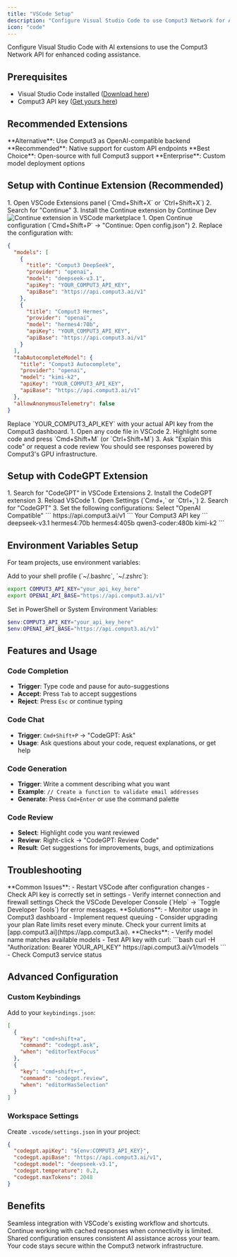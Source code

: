 ```yaml
---
title: "VSCode Setup"
description: "Configure Visual Studio Code to use Comput3 Network for AI assistance"
icon: "code"
---
```


Configure Visual Studio Code with AI extensions to use the Comput3 Network API for enhanced coding assistance.

## Prerequisites

- Visual Studio Code installed ([Download here](https://code.visualstudio.com))
- Comput3 API key ([Get yours here](https://app.comput3.ai))

## Recommended Extensions

<CardGroup cols={2}>
<Card title="GitHub Copilot" icon="github">
  **Alternative**: Use Comput3 as OpenAI-compatible backend
</Card>

<Card title="CodeGPT" icon="robot">
  **Recommended**: Native support for custom API endpoints
</Card>

<Card title="Continue" icon="arrow-right">
  **Best Choice**: Open-source with full Comput3 support
</Card>

<Card title="Tabnine" icon="tab">
  **Enterprise**: Custom model deployment options
</Card>
</CardGroup>

## Setup with Continue Extension (Recommended)

<Steps>
<Step title="Install Continue Extension">
  1. Open VSCode Extensions panel (`Cmd+Shift+X` or `Ctrl+Shift+X`)
  2. Search for "Continue" 
  3. Install the Continue extension by Continue Dev
  
  <Frame>
  <img src="/images/vscode-continue.png" alt="Continue extension in VSCode marketplace" />
  </Frame>
</Step>

<Step title="Configure Comput3 API">
  1. Open Continue configuration (`Cmd+Shift+P` → "Continue: Open config.json")
  2. Replace the configuration with:
  
  ```json config.json
  {
    "models": [
      {
        "title": "Comput3 DeepSeek",
        "provider": "openai",
        "model": "deepseek-v3.1",
        "apiKey": "YOUR_COMPUT3_API_KEY",
        "apiBase": "https://api.comput3.ai/v1"
      },
      {
        "title": "Comput3 Hermes",
        "provider": "openai",
        "model": "hermes4:70b",
        "apiKey": "YOUR_COMPUT3_API_KEY", 
        "apiBase": "https://api.comput3.ai/v1"
      }
    ],
    "tabAutocompleteModel": {
      "title": "Comput3 Autocomplete",
      "provider": "openai",
      "model": "kimi-k2",
      "apiKey": "YOUR_COMPUT3_API_KEY",
      "apiBase": "https://api.comput3.ai/v1"
    },
    "allowAnonymousTelemetry": false
  }
  ```
  
  <Warning>
  Replace `YOUR_COMPUT3_API_KEY` with your actual API key from the Comput3 dashboard.
  </Warning>
</Step>

<Step title="Test the Setup">
  1. Open any code file in VSCode
  2. Highlight some code and press `Cmd+Shift+M` (or `Ctrl+Shift+M`)
  3. Ask "Explain this code" or request a code review
  
  <Check>
  You should see responses powered by Comput3's GPU infrastructure.
  </Check>
</Step>
</Steps>

## Setup with CodeGPT Extension

<Steps>
<Step title="Install CodeGPT">
  1. Search for "CodeGPT" in VSCode Extensions
  2. Install the CodeGPT extension
  3. Reload VSCode
</Step>

<Step title="Configure API Settings">
  1. Open Settings (`Cmd+,` or `Ctrl+,`)
  2. Search for "CodeGPT"
  3. Set the following configurations:
  
  <ParamField path="API Provider" type="string" required>
  Select "OpenAI Compatible"
  </ParamField>
  
  <ParamField path="API Base URL" type="string" required>
  ```
  https://api.comput3.ai/v1
  ```
  </ParamField>
  
  <ParamField path="API Key" type="string" required>
  Your Comput3 API key
  </ParamField>
  
  <ParamField path="Model" type="string" default="deepseek-v3.1">
  ```
  deepseek-v3.1
  hermes4:70b
  hermes4:405b
  qwen3-coder:480b
  kimi-k2
  ```
  </ParamField>
</Step>
</Steps>

## Environment Variables Setup

For team projects, use environment variables:

<Tabs>
<Tab title="macOS/Linux">
  Add to your shell profile (`~/.bashrc`, `~/.zshrc`):
  
  ```bash
  export COMPUT3_API_KEY="your_api_key_here"
  export OPENAI_API_BASE="https://api.comput3.ai/v1"
  ```
</Tab>

<Tab title="Windows">
  Set in PowerShell or System Environment Variables:
  
  ```powershell
  $env:COMPUT3_API_KEY="your_api_key_here"
  $env:OPENAI_API_BASE="https://api.comput3.ai/v1"
  ```
</Tab>
</Tabs>

## Features and Usage

### Code Completion
- **Trigger**: Type code and pause for auto-suggestions
- **Accept**: Press `Tab` to accept suggestions
- **Reject**: Press `Esc` or continue typing

### Code Chat
- **Trigger**: `Cmd+Shift+P` → "CodeGPT: Ask"
- **Usage**: Ask questions about your code, request explanations, or get help

### Code Generation
- **Trigger**: Write a comment describing what you want
- **Example**: `// Create a function to validate email addresses`
- **Generate**: Press `Cmd+Enter` or use the command palette

### Code Review
- **Select**: Highlight code you want reviewed
- **Review**: Right-click → "CodeGPT: Review Code"
- **Result**: Get suggestions for improvements, bugs, and optimizations

## Troubleshooting

<AccordionGroup>
<Accordion title="Extension Not Working">
  **Common Issues**:
  - Restart VSCode after configuration changes
  - Check API key is correctly set in settings
  - Verify internet connection and firewall settings
  
  <Tip>
  Check the VSCode Developer Console (`Help` → `Toggle Developer Tools`) for error messages.
  </Tip>
</Accordion>

<Accordion title="API Rate Limits">
  **Solutions**:
  - Monitor usage in Comput3 dashboard
  - Implement request queuing
  - Consider upgrading your plan
  
  <Info>
  Rate limits reset every minute. Check your current limits at [app.comput3.ai](https://app.comput3.ai).
  </Info>
</Accordion>

<Accordion title="Model Not Responding">
  **Checks**:
  - Verify model name matches available models
  - Test API key with curl:
  ```bash
  curl -H "Authorization: Bearer YOUR_API_KEY" https://api.comput3.ai/v1/models
  ```
  - Check Comput3 service status
</Accordion>
</AccordionGroup>

## Advanced Configuration

### Custom Keybindings

Add to your `keybindings.json`:

```json
[
  {
    "key": "cmd+shift+a",
    "command": "codegpt.ask",
    "when": "editorTextFocus"
  },
  {
    "key": "cmd+shift+r", 
    "command": "codegpt.review",
    "when": "editorHasSelection"
  }
]
```

### Workspace Settings

Create `.vscode/settings.json` in your project:

```json
{
  "codegpt.apiKey": "${env:COMPUT3_API_KEY}",
  "codegpt.apiBase": "https://api.comput3.ai/v1",
  "codegpt.model": "deepseek-v3.1",
  "codegpt.temperature": 0.2,
  "codegpt.maxTokens": 2048
}
```

## Benefits

<CardGroup cols={2}>
<Card title="Native Integration" icon="puzzle-piece">
  Seamless integration with VSCode's existing workflow and shortcuts.
</Card>

<Card title="Offline Capable" icon="wifi-slash">
  Continue working with cached responses when connectivity is limited.
</Card>

<Card title="Team Consistency" icon="users">
  Shared configuration ensures consistent AI assistance across your team.
</Card>

<Card title="Privacy Control" icon="shield-alt">
  Your code stays secure within the Comput3 network infrastructure.
</Card>
</CardGroup>
